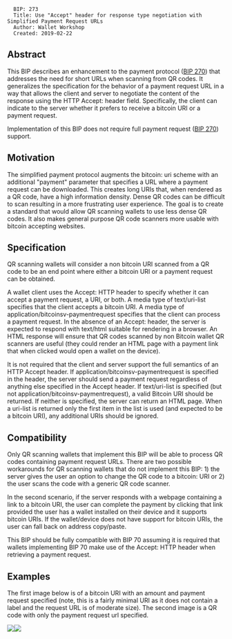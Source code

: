 <pre>
  BIP: 273
  Title: Use "Accept" header for response type negotiation with Simplified Payment Request URLs
  Author: Wallet Workshop
  Created: 2019-02-22
</pre>

==Abstract==

This BIP describes an enhancement to the payment protocol ([[bip-0270.mediawiki|BIP 270]])
that addresses the need for short URLs when scanning from QR codes.  It
generalizes the specification for the behavior of a payment request URL in a
way that allows the client and server to negotiate the content of the
response using the HTTP Accept: header field.  Specifically, the client
can indicate to the server whether it prefers to receive a bitcoin URI or
a payment request.

Implementation of this BIP does not require full payment request ([[bip-0270.mediawiki|BIP 270]]) support.

==Motivation==

The simplified payment protocol augments the bitcoin: uri scheme with an
additional "payment" parameter that specifies a URL where a payment request can
be downloaded.  This creates long URIs that, when rendered as a QR code, have a
high information density.  Dense QR codes can be difficult to scan resulting in
a more frustrating user experience.  The goal is to create a standard that would
allow QR scanning wallets to use less dense QR codes.  It also makes general
purpose QR code scanners more usable with bitcoin accepting websites.

==Specification==

QR scanning wallets will consider a non bitcoin URI scanned from a QR code to
be an end point where either a bitcoin URI or a payment request can be obtained.

A wallet client uses the Accept: HTTP header to specify whether it can accept
a payment request, a URI, or both.  A media type of text/uri-list specifies that
the client accepts a bitcoin URI. A media type of application/bitcoinsv-paymentrequest
specifies that the client can process a payment request.  In the absence of an
Accept: header, the server is expected to respond with text/html suitable for
rendering in a browser.  An HTML response will ensure that QR codes scanned
by non Bitcoin wallet QR scanners are useful (they could render an HTML page
with a payment link that when clicked would open a wallet on the device).

It is not required that the client and server support the full semantics of an
HTTP Accept header.  If application/bitcoinsv-paymentrequest is specified in the
header, the server should send a payment request regardless of anything else
specified in the Accept header.  If text/uri-list is specified (but not
application/bitcoinsv-paymentrequest), a valid Bitcoin URI should be returned.  If
neither is specified, the server can return an HTML page.  When a uri-list is returned
only the first item in the list is used (and expected to be a bitcoin URI), any additional
URIs should be ignored.

==Compatibility==

Only QR scanning wallets that implement this BIP will be able to process QR
codes containing payment request URLs.  There are two possible workarounds for QR
scanning wallets that do not implement this BIP: 1) the server gives the user an
option to change the QR code to a bitcoin: URI or 2) the user scans the code with
a generic QR code scanner.

In the second scenario, if the server responds with a webpage containing a link
to a bitcoin URI, the user can complete the payment by clicking that link provided
the user has a wallet installed on their device and it supports bitcoin URIs.  If the
wallet/device does not have support for bitcoin URIs, the user can fall back on
address copy/paste.

This BIP should be fully compatible with BIP 70 assuming it is required that wallets
implementing BIP 70 make use of the Accept: HTTP header when retrieving a
payment request.

==Examples==
The first image below is of a bitcoin URI with an amount and payment request
specified (note, this is a fairly minimal URI as it does not contain a
label and the request URL is of moderate size).  The second image is a QR
code with only the payment request url specified.

<img src=bip-0073/a.png></img><img src=bip-0073/b.png></img>
